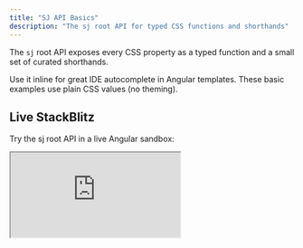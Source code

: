 ```yaml
---
title: "SJ API Basics"
description: "The sj root API for typed CSS functions and shorthands"
---
```


The `sj` root API exposes every CSS property as a typed function and a small set of curated shorthands.

Use it inline for great IDE autocomplete in Angular templates. These basic examples use plain CSS values (no theming).

## Live StackBlitz

Try the sj root API in a live Angular sandbox:

<iframe
  src="https://stackblitz.com/edit/stackblitz-starters-lgwyvmd2?embed=1&file=src/main.ts&hideExplorer=1&hideNavigation=1&view=preview"
  style={{ width: '100%', height: 520, border: 0, borderRadius: 8, overflow: 'hidden' }}
  title="SJSS • sj root API"
  allow="accelerometer; ambient-light-sensor; camera; encrypted-media; geolocation; gyroscope; hid; microphone; midi; payment; usb; clipboard-write"
  sandbox="allow-forms allow-modals allow-popups allow-presentation allow-same-origin allow-scripts"
/>

## Examples

### Properties & shorthands (inline array)

```html
<div
  [sj]="[ sj.padding('16px'), sj.backgroundColor('#f7f7f7'), sj.color('#333'), sj.brad('8px') ]"
>
  padding:16px, bg:#f7f7f7, color:#333, radius:8px
</div>
```

### Responsive (longhand CSS functions)

```html
<div
  [sj]="[ sj.padding({ xs: '8px', md: '16px' }), sj.backgroundColor('#eee'), sj.brad('8px') ]"
>
  padding: xs 8px → md 16px (sj.padding responsive object)
</div>
```

### Mixing sj.\* and literal objects

```html
<div
  [sj]="[ sj.padding('12px'), { backgroundColor: 'red', marginTop: '2px', borderRadius: '6px', color: '#fff' } ]"
>
  [sj] can take an array mixing sj.* helpers and plain objects
</div>
```
